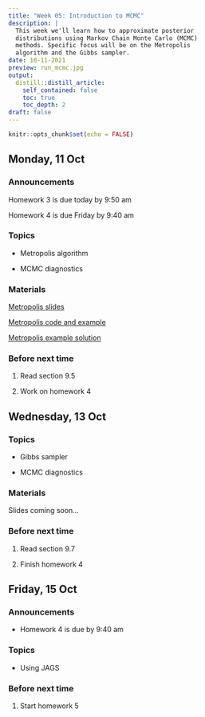 ```yaml
---
title: "Week 05: Introduction to MCMC"
description: |
  This week we'll learn how to approximate posterior
  distributions using Markov Chain Monte Carlo (MCMC) 
  methods. Specific focus will be on the Metropolis 
  algorithm and the Gibbs sampler. 
date: 10-11-2021
preview: run_mcmc.jpg
output:
  distill::distill_article:
    self_contained: false
    toc: true
    toc_depth: 2
draft: false
---
```



```r
knitr::opts_chunk$set(echo = FALSE)
```


## Monday, 11 Oct

### Announcements

Homework 3 is due today by 9:50 am

Homework 4 is due Friday by 9:40 am


### Topics

- Metropolis algorithm

- MCMC diagnostics

### Materials

[Metropolis slides](https://aloy.github.io/stat340-notes-fa21/12-metropolis.pdf)

[Metropolis code and example](https://aloy.github.io/stat340-notes-fa21/12H-metropolis.html)

[Metropolis example solution](https://aloy.github.io/stat340-notes-fa21/12H-soln-metropolis.pdf)


### Before next time

1. Read section 9.5

1. Work on homework 4



## Wednesday, 13 Oct

### Topics

- Gibbs sampler

- MCMC diagnostics

### Materials

Slides coming soon...


### Before next time

1. Read section 9.7

1. Finish homework 4



## Friday, 15 Oct

### Announcements

- Homework 4 is due by 9:40 am

### Topics

- Using JAGS


### Before next time

1. Start homework 5







